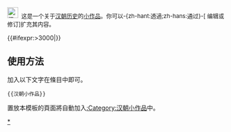 <div class="notice metadata" id="stub" style="font-size: small;">[[File:Han red.png|25px|汉朝]]&nbsp;&nbsp;这是一个关于[[汉朝]][[:Category:汉朝|历史]]的[[Wikipedia:小作品|小作品]]。你可以-{zh-hant:透過;zh-hans:通过}-<span class="plainlinks">[{{fullurl:{{FULLPAGENAME}}|action=edit}} 编辑或修订]</span>扩充其内容。</div><includeonly>[[Category:汉朝小作品|{{PAGENAME}}]]{{#ifexpr:{{PAGESIZE:{{FULLPAGENAME}}|R}}>3000|[[Category:字数已超过3000字节的小作品|{{PAGENAME}}]]}}</includeonly><noinclude>

==使用方法==
加入以下文字在條目中即可。
<pre>{{汉朝小作品}}</pre>

置放本模板的頁面將自動加入[[:Category:汉朝小作品]]中。

[[Category:汉朝小作品模板|*]]
</noinclude>